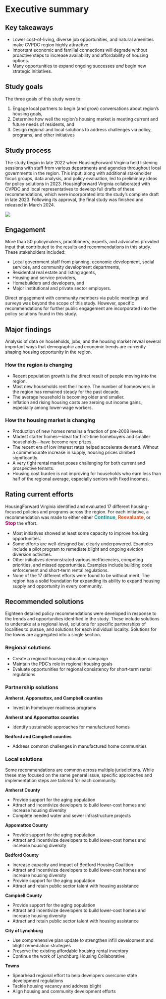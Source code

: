 # Executive summary {.unnumbered}

## Key takeaways

* Lower cost-of-living, diverse job opportunities, and natural amenities make CVPDC region highly attractive.
* Important economic and familial connections will degrade without proactive steps to increase availability and affordability of housing options.
* Many opportunities to expand ongoing successes *and* begin new strategic initiatives.

## Study goals {.unnumbered}

The three goals of this study were to:

1. Engage local partners to begin (and grow) conversations about region’s housing goals,
2. Determine how well the region’s housing market is meeting current and future needs of residents, and
3. Design regional and local solutions to address challenges via policy, programs, and other initiatives

## Study process {.unnumbered}

The study began in late 2022 when HousingForward Virginia held listening sessions with staff from various departments and agencies throughout local governments in the region. This input, along with additional stakeholder focus groups, data analysis, and policy evaluation, led to preliminary ideas for policy solutions in 2023. HousingForward Virginia collaborated with CVPDC and local representatives to develop full drafts of these recommendations, which were incorporated into the study's complete draft in late 2023. Following its approval, the final study was finished and released in March 2024.

![](img/study_process.png)

## Engagement

More than 50 policymakers, practitioners, experts, and advocates provided input that contributed to the results and recommendations in this study. These stakeholders included:

* Local government staff from planning, economic development, social services, and community development departments,
* Residential real estate and listing agents,
* Housing and service providers,
* Homebuilders and developers, and
* Major institutional and private sector employers.

Direct engagement with community members via public meetings and surveys was beyond the scope of this study. However, specific recommendations for further public engagement are incorporated into the policy solutions found in this study.

## Major findings

Analysis of data on households, jobs, and the housing market reveal several important ways that demographic and economic trends are currently shaping housing opportunity in the region.

### How the region is changing

* Recent population growth is the direct result of people moving into the region.
* Most new households rent their home. The number of homeowners in the region has remained steady for the past decade.
* The average household is becoming older and smaller.
* Inflation and rising housing costs are zeroing out income gains, especially among lower-wage workers.

### How the housing market is changing

* Production of new homes remains a fraction of pre-2008 levels.
* Modest starter homes---ideal for first-time homebuyers and smaller households---have become rare prizes.
* The recent era of low interest rates helped accelerate demand. Without a commensurate increase in supply, housing prices climbed significantly.
* A very tight rental market poses challenging for both current and prospective tenants.
* Housing cost burden is not improving for households who earn less than half of the regional average, especially seniors with fixed incomes.

## Rating current efforts

HousingForward Virginia identified and evaluated 17 different housing-focused policies and programs across the region. For each initiative, a recommendation was made to either either [**Continue**]{style="color: #259591;font-size: 110%"}, [**Reevaluate**]{style="color: #E0592A;font-size: 110%"}, or [**Stop**]{style="color: #B1005F;font-size: 110%"} the effort.

* Most initiatives showed at least some capacity to improve housing opportunities.
* Some efforts are well-designed but clearly underpowered. Examples include a pilot program to remediate blight and ongoing eviction diversion activities.
* Other initiatives demonstrated various inefficiencies, competing priorities, and missed opportunities. Examples include building code enforcement and short-term rental regulations.
* None of the 17 different efforts were found to be without merit. The region has a solid foundation for expanding its ability to expand housing supply and opportunity in every community.

## Recommended solutions

Eighteen detailed policy recommendations were developed in response to the trends and opportunities identified in the study. These include solutions to undertake at a regional level, solutions for specific partnerships of localities to pursue, and solutions for each individual locality. Solutions for the towns are aggregated into a single section.

### Regional solutions

* Create a regional housing education campaign
* Maintain the PDC's role in regional housing goals
* Evaluate opportunities for regional consistency for short-term rental regulations

### Partnership solutions

**Amherst, Appomattox, and Campbell counties**

* Invest in homebuyer readiness programs

**Amherst and Appomattox counties**

* Identify sustainable approaches for manufactured homes

**Bedford and Campbell counties**

* Address common challenges in manufactured home communities

### Local solutions

Some recommendations are common across multiple jurisdictions. While these may focused on the same general issue, specific approaches and implementation steps are tailored for each community.

**Amherst County**

* Provide support for the aging population
* Attract and incentivize developers to build lower-cost homes and increase housing diversity
* Complete needed water and sewer infrastructure projects

**Appomattox County**

* Provide support for the aging population
* Attract and incentivize developers to build lower-cost homes and increase housing diversity 

**Bedford County**

* Increase capacity and impact of Bedford Housing Coalition
* Attract and incentivize developers to build lower-cost homes and increase housing diversity
* Provide support for the aging population
* Attract and retain public sector talent with housing assistance

**Campbell County**

* Provide support for the aging population
* Attract and incentivize developers to build lower-cost homes and increase housing diversity
* Attract and retain public sector talent with housing assistance

**City of Lynchburg**

* Use comprehensive plan update to strengthen infill development and blight remediation strategies
* Preserve the existing affordable housing rental inventory
* Continue the work of Lynchburg Housing Collaborative

**Towns**

* Spearhead regional effort to help developers overcome state development regulations
* Tackle housing vacancy and address blight
* Align housing and community development efforts

